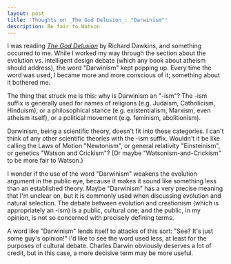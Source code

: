 ```yaml
---
layout: post
title: 'Thoughts on _The God Delusion_: "Darwinism"'
description: Be fair to Watson
---
```


I was reading [_The God Delusion_](https://www.chapters.indigo.ca/en-ca/books/the-god-delusion/9780618918249-item.html) by Richard Dawkins, and something occurred to me. While I worked my way through the section about the evolution vs. intelligent design debate (which any book about atheism should address), the word "Darwinism" kept popping up. Every time the word was used, I became more and more conscious of it; something about it bothered me.  
  
The thing that struck me is this: why is Darwinism an "-ism"? The -ism suffix is generally used for names of religions (e.g. Judaism, Catholicism, Hinduism), or a philosophical stance (e.g. existentialism, Marxism, even atheism itself), or a political movement (e.g. feminism, abolitionism).  
  
Darwinism, being a scientific theory, doesn't fit into these categories. I can't think of any other scientific theories with the -ism suffix. Wouldn't it be like calling the Laws of Motion "Newtonism", or general relativity "Einsteinism", or genetics "Watson and Crickism"? (Or maybe "Watsonism-and-Crickism" to be more fair to Watson.)  
  
I wonder if the use of the word "Darwinism" weakens the evolution argument in the public eye, because it makes it sound like something less than an established theory. Maybe "Darwinism" has a very precise meaning that I'm unclear on, but it is commonly used when discussing evolution and natural selection. The debate between evolution and creationism (which is appropriately an -ism) is a public, cultural one; and the public, in my opinion, is not so concerned with precisely defining terms.  
  
A word like "Darwinism" lends itself to attacks of this sort: "See? It's just some guy's opinion!" I'd like to see the word used less, at least for the purposes of cultural debate. Charles Darwin obviously deserves a lot of credit, but in this case, a more decisive term may be more useful.
